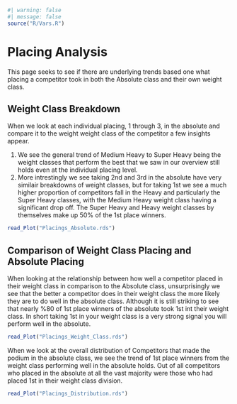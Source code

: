 ```r
#| warning: false
#| message: false
source("R/Vars.R")

```

# Placing Analysis

This page seeks to see if there are underlying trends based one what placing a competitor took in both the Absolute class and their own weight class.

## Weight Class Breakdown

When we look at each individual placing, 1 through 3, in the absolute and compare it to the weight weight class of the competitor a few insights appear.

1.  We see the general trend of Medium Heavy to Super Heavy being the weight classes that perform the best that we saw in our overview still holds even at the individual placing level.
2.  More intrestingly we see taking 2nd and 3rd in the absolute have very similair breakdowns of weight classes, but for taking 1st we see a much higher proportion of competitors fall in the Heavy and particularly the Super Heavy classes, with the Medium Heavy weight class having a significant drop off. The Super Heavy and Heavy weight classes by themselves make up 50% of the 1st place winners.\

```r
read_Plot("Placings_Absolute.rds")
```

## Comparison of Weight Class Placing and Absolute Placing

When looking at the relationship between how well a competitor placed in their weight class in comparison to the Absolute class, unsurprisingly we see that the better a competitor does in their weight class the more likely they are to do well in the absolute class. Although it is still striking to see that nearly %80 of 1st place winners of the absolute took 1st int their weight class. In short taking 1st in your weight class is a very strong signal you will perform well in the absolute.

```r
read_Plot("Placings_Weight_Class.rds")
```

When we look at the overall distribution of Competitors that made the podium in the absolute class, we see the trend of 1st place winners from the weight class performing well in the absolute holds. Out of all competitors who placed in the absolute at all the vast majority were those who had placed 1st in their weight class division.

```r
read_Plot("Placings_Distribution.rds")
```
